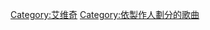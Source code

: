 {{Category explanation|'''[[艾维奇|艾维奇]]'''製作的歌曲，關於艾维奇创作或联合创作的歌曲，請見「[[:Category:艾维奇创作的歌曲|:Category:艾维奇创作的歌曲]]。關於艾维奇的歌曲，請見「[[:Category:艾维奇歌曲|:Category:艾维奇歌曲]]」}}

[[Category:艾维奇|Category:艾维奇]]
[[Category:依製作人劃分的歌曲|Category:依製作人劃分的歌曲]]